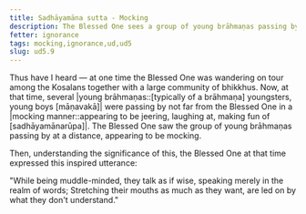 ```yaml
---
title: Sadhāyamāna sutta - Mocking
description: The Blessed One sees a group of young brāhmaṇas passing by, appearing to be mocking.
fetter: ignorance
tags: mocking,ignorance,ud,ud5
slug: ud5.9
---
```


Thus have I heard — at one time the Blessed One was wandering on tour among the Kosalans together with a large community of bhikkhus. Now, at that time, several \|young brāhmaṇas::[typically of a brāhmaṇa] youngsters, young boys [māṇavakā]| were passing by not far from the Blessed One in a \|mocking manner::appearing to be jeering, laughing at, making fun of [sadhāyamānarūpa]|. The Blessed One saw the group of young brāhmaṇas passing by at a distance, appearing to be mocking.

Then, understanding the significance of this, the Blessed One at that time expressed this inspired utterance:

"While being muddle-minded, they talk as if wise,
speaking merely in the realm of words;
Stretching their mouths as much as they want,
are led on by what they don't understand."